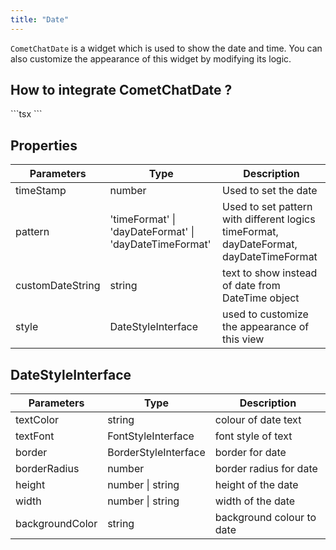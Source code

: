```yaml
---
title: "Date"
---
```


`CometChatDate` is a widget which is used to show the date and time. You can also customize the appearance of this widget by modifying its logic.

## How to integrate CometChatDate ?

<Tabs>
<Tab title="TypeScript">
```tsx
<CometChatDate
    timeStamp={timestamp}
    style={messageBubbleDateStyle}
    pattern={"timeFormat"}
    customDateString={datePattern}
  />
```

</Tab>

</Tabs>

## Properties

| Parameters       | Type                                                   | Description                                                                            |
| ---------------- | ------------------------------------------------------ | -------------------------------------------------------------------------------------- |
| timeStamp        | number                                                 | Used to set the date                                                                   |
| pattern          | 'timeFormat' \| 'dayDateFormat' \| 'dayDateTimeFormat' | Used to set pattern with different logics timeFormat, dayDateFormat, dayDateTimeFormat |
| customDateString | string                                                 | text to show instead of date from DateTime object                                      |
| style            | DateStyleInterface                                     | used to customize the appearance of this view                                          |

## DateStyleInterface

| Parameters      | Type                 | Description               |
| --------------- | -------------------- | ------------------------- |
| textColor       | string               | colour of date text       |
| textFont        | FontStyleInterface   | font style of text        |
| border          | BorderStyleInterface | border for date           |
| borderRadius    | number               | border radius for date    |
| height          | number \| string     | height of the date        |
| width           | number \| string     | width of the date         |
| backgroundColor | string               | background colour to date |
